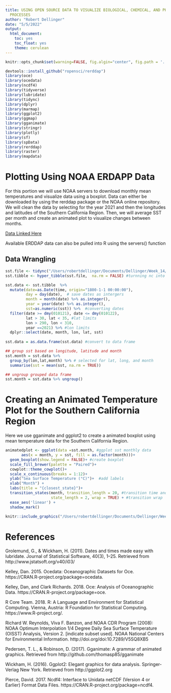 ```yaml
---
title: USING OPEN SOURCE DATA TO VISUALIZE BIOLOGICAL, CHEMICAL, AND PHYSICAL OCEANOGRAPHIC
  PROCESSES
author: "Robert Dellinger"
date: "5/5/2022"
output:
  html_document:
    toc: yes
    toc_float: yes
    theme: cerulean
---
```


```r
knitr::opts_chunk$set(warning=FALSE, fig.algin="center", fig.path = '../output/')

devtools::install_github("ropensci/rerddap")
library(oce)
library(ocedata)
library(ncdf4)
library(tidyverse)
library(lubridate)
library(tidync)
library(dplyr)
library(marmap)
library(ggplot2)
library(ggmap)
library(gganimate)
library(stringr)
library(plotly)
library(sf)
library(spData)
library(rerddap)
library(raster)
library(mapdata)

```


# Plotting Using NOAA ERDAPP Data 

For this portion we will use NOAA servers to download monthly mean temperatures and visualize data using a boxplot. Data can either be downloaded by using the rerddap package or the NOAA online repository. We will clean the data by selecting for the year 2021 and then the longitudes and latitudes of the Southern California Region. Then, we will average SST per month and create an animated plot to visualize changes between months.

[Data Linked Here](https://psl.noaa.gov/repository/entry/show?entryid=cac1c2a6-a864-4409-bb77-1fdead8eeb6e)

Available ERDDAP data can also be pulled into R using the servers() function 

## Data Wrangling

```r

sst.file <- tidync("/Users/robertdellinger/Documents/Dellinger/Week_14/Independent_Project/Data/sst.mnmean.nc") 
sst.tibble <- hyper_tibble(sst.file,  na.rm = FALSE) #turnning nc into tibble

sst.data <- sst.tibble  %>%  
  mutate(date=as.Date(time, origin="1800-1-1 00:00:00"),
         day = day(date),  # save dates as intergers 
         month = month(date) %>% as.integer(),
         year = year(date) %>% as.integer(),
         sst=as.numeric(sst)) %>%  #converting dates 
  filter(date >= dmy(010121), date <= dmy(010122),
         lat > 30, lat < 35, #lat limits
         lon > 290, lon < 310,
         year ==2021) %>% #lon limits
  dplyr::select(date, month, lon, lat, sst)
  
sst.data = as.data.frame(sst.data) #convert to data frame

## group sst based on longitude, latitude and month
sst.month = sst.data %>% 
  group_by(lon,lat,month) %>% # selected for lat, long, and month
  summarise(sst = mean(sst, na.rm = TRUE))

## ungroup grouped data frame
sst.month = sst.data %>% ungroup()

```

# Creating an Animated Temperature Plot for the Southern California Region

Here we use gganimate and ggplot2 to create a animated boxplot using mean temperature data for the Southern California Region. 


```r

animatedplot <- ggplot(data =sst.month, #ggplot sst monthly data
       aes(x = month, y = sst, fill = as.factor(month)))+
  geom_boxplot(show.legend = FALSE)+ #create boxplot
  scale_fill_brewer(palette = "Paired")+
  cowplot::theme_cowplot()+ 
  scale_x_continuous(breaks = 1:12)+
  ylab("Sea Surface Temperature (°C)")+  #add labels
  xlab("Month") +
  labs(title = "{closest_state}")+
  transition_states(month, transition_length = 20, #transition time and month
                    state_length = 2, wrap = TRUE) + #transition wrap
  ease_aes('linear') +
  shadow_mark()

```


```r

knitr::include_graphics("/Users/robertdellinger/Documents/Dellinger/Week_14/Independent_Project/Output/Animated Boxplot Final.gif")

```

# References 

Grolemund, G., & Wickham, H. (2011). Dates and times made easy with lubridate. Journal of Statistical Software, 40(3), 1–25. Retrieved from http://www.jstatsoft.org/v40/i03/

Kelley, Dan. 2015. Ocedata: Oceanographic Datasets for Oce. https://CRAN.R-project.org/package=ocedata.

Kelley, Dan, and Clark Richards. 2018. Oce: Analysis of Oceanographic Data. https://CRAN.R-project.org/package=oce.

R Core Team. 2018. R: A Language and Environment for Statistical Computing. Vienna, Austria: R Foundation for Statistical Computing. https://www.R-project.org/.

Richard W. Reynolds, Viva F. Banzon, and NOAA CDR Program (2008): NOAA Optimum Interpolation 1/4 Degree Daily Sea Surface Temperature (OISST) Analysis, Version 2. [indicate subset used]. NOAA National Centers for Environmental Information. http://doi.org/doi:10.7289/V5SQ8XB5 

Pedersen, T. L., & Robinson, D. (2017). Gganimate: A grammar of animated graphics. Retrieved from http://github.com/thomasp85/gganimate

Wickham, H. (2016). Ggplot2: Elegant graphics for data analysis. Springer-Verlag New York. Retrieved from http://ggplot2.org

Pierce, David. 2017. Ncdf4: Interface to Unidata netCDF (Version 4 or Earlier) Format Data Files. https://CRAN.R-project.org/package=ncdf4.